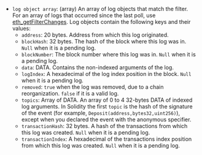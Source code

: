 - `log object array`: (array) An array of log objects that match the filter. For an array of logs that occurred since the last poll, use [eth_getFilterChanges](../../ethereum/json-rpc-methods/filter-methods/eth_getfilterchanges.mdx). Log objects contain the following keys and their values:
  - `address`: 20 bytes. Address from which this log originated.
  - `blockHash`: 32 bytes. The hash of the block where this log was in. `Null` when it is a pending log.
  - `blockNumber`: The block number where this log was in. `Null` when it is a pending log.
  - `data`: DATA. Contains the non-indexed arguments of the log.
  - `logIndex`: A hexadecimal of the log index position in the block. `Null` when it is a pending log.
  - `removed`: `true` when the log was removed, due to a chain reorganization. `false` if it is a valid log.
  - `topics`: Array of DATA. An array of 0 to 4 32-bytes DATA of indexed log arguments. In Solidity the first `topic` is the hash of the signature of the event (for example, `Deposit(address,bytes32,uint256)`), except when you declared the event with the anonymous specifier.
  - `transactionHash`: 32 bytes. A hash of the transactions from which this log was created. `Null` when it is a pending log.
  - `transactionIndex`: A hexadecimal of the transactions index position from which this log was created. `Null` when it is a pending log.
